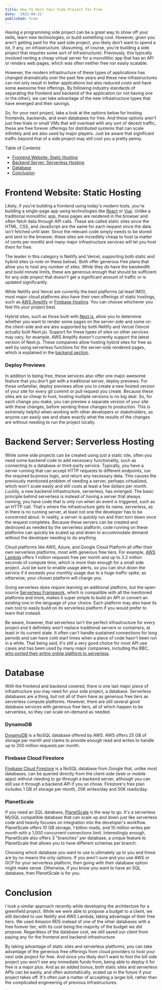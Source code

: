 ```yaml
---
title: How To Host Your Side Project For Free
date: '2022-04-21'
published: true
---
```


Having a programming side project can be a great way to show off your skills, learn new technologies, or build something cool. However, given you aren't getting paid for the said side project, you likely don't want to spend a lot, if any, on infrastructure. (Assuming, of course, you're building a side project that requires some sort of infrastructure). Previously, this typically involved renting a cheap virtual server for a monolithic app that has an API or renders web pages, which was often neither free nor easily scalable.

However, the modern infrastructure of these types of applications has changed dramatically over the past few years and these new infrastructures can not only result in better applications but also reduced costs and have some awesome free offerings. By following industry standards of separating the frontend and backend of the application (or not having one or the other), we can take advantage of the new infrastructure types that have emerged and their savings.

So, for your next project, take a look at the options below for hosting frontends, backends, and even databases for free. And these options aren't just free trials or small VMs that will overload with any sort of decent traffic, these are free forever offerings for distributed systems that can scale infinitely and are also used by major players. Just be aware that significant traffic beyond that of a side project may still cost you a pretty penny.

<aside class="menu">
  <p class="menu-label">
    Table of Contents
  </p>
  <ul class="menu-list">
    <li><a href="#frontend-website-static-hosting">Frontend Website: Static Hosting</a></li>
    <li><a href="#backend-server-serverless-hosting">Backend Server: Serverless Hosting</a></li>
    <li><a href="#database">Database</a></li>
    <li><a href="#conclusion">Conclusion</a></li>
  </ul>
</aside>

# Frontend Website: Static Hosting
Likely, if you're building a frontend using today's modern tools, you're building a single-page app using technologies like [React](https://reactjs.org/) or [Vue](https://vuejs.org/). Unlike a traditional monolithic app, these pages are rendered in the browser and often fetch data through API calls. These are called static sites since the HTML, CSS, and JavaScript are the same for each request since the data isn't fetched until later. Since the relevant code simply needs to be stored and sent to the browser, these sites are incredibly cheap to host (a matter of cents per month) and many major infrastructure services will let you host them for free.

The leader in this category is Netlify and Vercel, supporting both static and hybrid sites (a note on these below). Both offer generous free plans that allow you to host any number of sites. While they do have the bandwidth and build minute limits, these are generous enough that should be sufficient for any side project that doesn't get a significant amount of traffic or is updated significantly.

While Netlify and Vercel are currently the best platforms (at least IMO), most major cloud platforms also have their own offerings of static hostings, such as [AWS Amplify](https://aws.amazon.com/amplify/) or [Firebase Hosting](https://firebase.google.com/docs/hosting). You can choose whichever you feel fits your project best.

Hybrid sites, such as those built with [Next.js](https://nextjs.org/), allow you to determine whether you want to render some pages on the server-side and some on the client-side and are also supported by both Netlify and Vercel (Vercel actually built Next.js). Support for these types of sites on other services may vary, for example, AWS Amplify doesn't currently support the latest version of Next.js. These companies allow hosting hybrid sites for free as well by using serverless functions for the server-side rendered pages, which is explained in the [backend section](#backend-server-serverless-hosting).

### Deploy Previews
In addition to being free, these services also offer one major awesome feature that you don't get with a traditional server, deploy previews. For those unfamiliar, deploy previews allow you to create a new hosted version of your site for every git commit or pull request you create. Because these sites are so cheap to host, hosting multiple versions is no big deal. So, for each change you make, you can preview a separate version of your site with these changes, before sending these changes to production. This is extremely helpful when working with other developers or stakeholders, as anyone can easily see and share exactly what the results of the changes are without needing to run the project locally.

# Backend Server: Serverless Hosting
While some side projects can be created using just a static site, often you need some backend code to add necessary functionality, such as connecting to a database or third-party service. Typically, you have a server running that can accept HTTP requests to different endpoints, run the required business logic, and return any necessary data. This causes the previously mentioned problem of needing a server, perhaps virtualized, which won't scale easily and still costs at least a few dollars per month. Luckily, a new backend infrastructure, serverless, has emerged. The basic principle behind serverless is instead of having a server that always running, you have code that is only run when an event is triggered, such as an HTTP call. That's where the infrastructure gets its name, serverless, as in there is no running server, at least not one the developer has to be concerned about. In reality, a server is quickly run and then torn down once the request completes. Because these servers can be created and destroyed as needed by the serverless platform, code running on these platforms can quickly be scaled up and down to accommodate demand without the developer needing to do anything.

Cloud platforms like AWS, Azure, and Google Cloud Platform all offer their own serverless platforms, most with generous free tiers. For example, [AWS Lambda](https://aws.amazon.com/lambda/) offers 1 million requests free per month and up to 3.2 million seconds of compute time, which is more than enough for a small side project. Just be sure to enable usage alerts, so you can shut down the service if it exceeds your monthly usage due to a huge traffic spike, as otherwise, your chosen platform will charge you.

Going serverless does require learning an additional platform, but the open-source [Serverless Framework](https://www.serverless.com/framework), which is compatible with all the mentioned platforms and more, makes it super simple to build an API or convert an existing one in the language of your choice. Each platform may also have its own tool to easily build on its serverless platform if you would prefer to learn that instead.

Be aware, however, that serverless isn't the perfect infrastructure for every project and it definitely won't replace traditional servers or containers, at least in its current state. It often can't handle sustained connections for long periods and can have cold start times when a piece of code hasn't been run in a while. That being said, it's still a very good choice for most API use cases and has been used by many major companies, including the BBC, [who ported their entire online platform to serverless](https://medium.com/bbc-design-engineering/bbc-online-a-year-with-serverless-ffc2ae474277).

# Database
With the frontend and backend covered, there is one last major piece of infrastructure you may need for your side project, a database. Serverless databases are a thing, but not all of them have as generous free tiers as serverless compute platforms. However, there are still several good database services with generous free tiers, all of which happen to be serverless, so they can scale on-demand as needed.

### DynamoDB
[DynamoDB](https://aws.amazon.com/dynamodb/) is a NoSQL database offered by AWS. AWS offers 25 GB of storage per month and claims to provide enough read and writes to handle up to 200 million requests per month.

### Firebase Cloud Firestore
[Firebase Cloud Firestore](https://firebase.google.com/products/firestore) is a NoSQL database from Google that, unlike most databases, can be queried directly from the client-side (web or mobile apps) without needing to go through a backend server, although you can still use it through a backend API if you so chose. Firestore's free plan includes 1 GB of storage per month, 20K writes/day and 50K reads/day. 

### PlanetScale
If you need an SQL database, [PlanetScale](https://planetscale.com/) is the way to go. It's a serverless MySQL compatible database that can scale up and down just like serverless code and heavily focuses on integration into the developer's workflow. PlanetScale offers 10 GB storage, 1 billion reads, and 10 million writes per month with a 1,000 concurrent connections limit. Interestingly enough, PlanetScale also offers 3 "branches" per database, a unique feature to PlanetScale that allows you to have different schemas per branch.

Choosing which database you want to use is ultimately up to you and these are by no means the only options. If you aren't sure and you use AWS or GCP for your serverless platform, then going with their database option might make sense. Otherwise, if you know you want to have an SQL database, then PlanetScale is for you.

# Conclusion
I took a similar approach recently while developing the architecture for a greenfield project. While we were able to propose a budget to a client, we still decided to use Netlify and AWS Lambda, taking advantage of their free tiers. We used Amazon RDS instead of one of the other databases with a free forever tier, with its cost being the majority of the budget we did propose. Regardless of the database cost, we still saved our client from paying any for the frontend and backend infrastructure.

By taking advantage of static sites and serverless platforms, you can take advantage of the generous free offerings from cloud providers to host your next side project for free. And since you likely don't want to foot the bill side project you won't see any immediate funds from, being able to deploy it for free is a major plus. And as an added bonus, both static sites and serverless APIs can be easily, and often automatically, scaled up in the future if your project takes off. It's often just a matter of accepting a larger bill, rather than the complicated engineering of previous infrastructures.